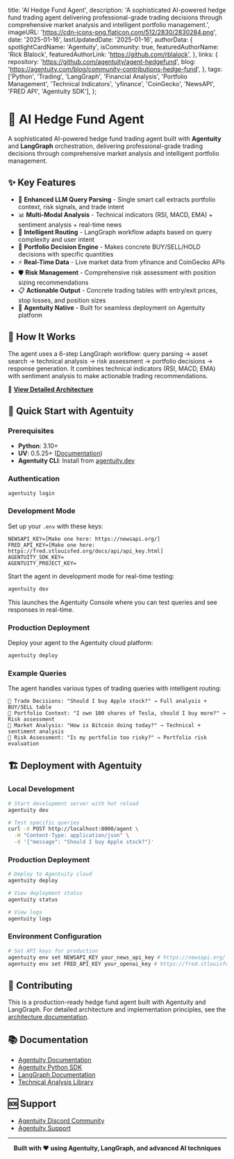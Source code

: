   title: 'AI Hedge Fund Agent',
  description: 'A sophisticated AI-powered hedge fund trading agent delivering professional-grade trading decisions through comprehensive market analysis and intelligent portfolio management.',
  imageURL: 'https://cdn-icons-png.flaticon.com/512/2830/2830284.png',
  date: '2025-01-16',
  lastUpdatedDate: '2025-01-16',
  authorData: {
    spotlightCardName: 'Agentuity',
    isCommunity: true,
    featuredAuthorName: 'Rick Blalock',
    featuredAuthorLink: 'https://github.com/rblalock',
  },
  links: {
    repository: 'https://github.com/agentuity/agent-hedgefund',
    blog: 'https://agentuity.com/blog/community-contributions-hedge-fund',
  },
  tags: ['Python', 'Trading', 'LangGraph', 'Financial Analysis', 'Portfolio Management', 'Technical Indicators', 'yfinance', 'CoinGecko', 'NewsAPI', 'FRED API', 'Agentuity SDK'],
};

# 🏦 AI Hedge Fund Agent

A sophisticated AI-powered hedge fund trading agent built with **Agentuity** and **LangGraph** orchestration, delivering professional-grade trading decisions through comprehensive market analysis and intelligent portfolio management.

## ✨ Key Features

- 🧠 **Enhanced LLM Query Parsing** - Single smart call extracts portfolio context, risk signals, and trade intent
- 📊 **Multi-Modal Analysis** - Technical indicators (RSI, MACD, EMA) + sentiment analysis + real-time news
- 🎯 **Intelligent Routing** - LangGraph workflow adapts based on query complexity and user intent
- 💼 **Portfolio Decision Engine** - Makes concrete BUY/SELL/HOLD decisions with specific quantities
- ⚡ **Real-Time Data** - Live market data from yfinance and CoinGecko APIs
- 🛡️ **Risk Management** - Comprehensive risk assessment with position sizing recommendations
- 📋 **Actionable Output** - Concrete trading tables with entry/exit prices, stop losses, and position sizes
- 🚀 **Agentuity Native** - Built for seamless deployment on Agentuity platform

## 🔄 How It Works

The agent uses a 6-step LangGraph workflow: query parsing → asset search → technical analysis → risk assessment → portfolio decisions → response generation. It combines technical indicators (RSI, MACD, EMA) with sentiment analysis to make actionable trading recommendations.

📖 **[View Detailed Architecture](docs/architecture.md)**

## 🚀 Quick Start with Agentuity

### Prerequisites

- **Python**: 3.10+
- **UV**: 0.5.25+ ([Documentation](https://docs.astral.sh/uv/))
- **Agentuity CLI**: Install from [agentuity.dev](https://agentuity.dev)

### Authentication

```bash
agentuity login
```

### Development Mode

Set up your `.env` with these keys:

```text
NEWSAPI_KEY=[Make one here: https://newsapi.org/]
FRED_API_KEY=[Make one here: https://fred.stlouisfed.org/docs/api/api_key.html]
AGENTUITY_SDK_KEY=
AGENTUITY_PROJECT_KEY=
```

Start the agent in development mode for real-time testing:

```bash
agentuity dev
```

This launches the Agentuity Console where you can test queries and see responses in real-time.

### Production Deployment

Deploy your agent to the Agentuity cloud platform:

```bash
agentuity deploy
```

### Example Queries

The agent handles various types of trading queries with intelligent routing:

```
🔹 Trade Decisions: "Should I buy Apple stock?" → Full analysis + BUY/SELL table
🔹 Portfolio Context: "I own 100 shares of Tesla, should I buy more?" → Risk assessment
🔹 Market Analysis: "How is Bitcoin doing today?" → Technical + sentiment analysis  
🔹 Risk Assessment: "Is my portfolio too risky?" → Portfolio risk evaluation
```

## 🏗️ Deployment with Agentuity

### Local Development
```bash
# Start development server with hot reload
agentuity dev

# Test specific queries
curl -X POST http://localhost:8000/agent \
  -H "Content-Type: application/json" \
  -d '{"message": "Should I buy Apple stock?"}'
```

### Production Deployment
```bash
# Deploy to Agentuity cloud
agentuity deploy

# View deployment status
agentuity status

# View logs
agentuity logs
```

### Environment Configuration
```bash
# Set API keys for production
agentuity env set NEWSAPI_KEY your_news_api_key # https://newsapi.org/
agentuity env set FRED_API_KEY your_openai_key # https://fred.stlouisfed.org/docs/api/api_key.html
```

## 🤝 Contributing

This is a production-ready hedge fund agent built with Agentuity and LangGraph. For detailed architecture and implementation principles, see the [architecture documentation](docs/architecture.md).

## 📚 Documentation

- [Agentuity Documentation](https://agentuity.dev/docs)
- [Agentuity Python SDK](https://agentuity.dev/SDKs/python)
- [LangGraph Documentation](https://python.langchain.com/docs/langgraph)
- [Technical Analysis Library](https://technical-analysis-library-in-python.readthedocs.io/)

## 🆘 Support

- [Agentuity Discord Community](https://discord.com/invite/vtn3hgUfuc)
- [Agentuity Support](https://agentuity.dev/support)

---

<div align="center">
<strong>Built with ❤️ using Agentuity, LangGraph, and advanced AI techniques</strong>
</div>
